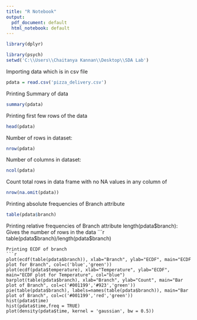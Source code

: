 ---
title: "R Notebook"
output:
  pdf_document: default
  html_notebook: default
---
```{r}
library(dplyr)

```
```{r}
library(psych)
setwd('C:\\Users\\Chaitanya Kannan\\Desktop\\SDA Lab')

```
Importing data which is in csv file
```{r}
pdata = read.csv('pizza_delivery.csv')


```

Printing Summary of data
```{r}
summary(pdata)
```
Printing first few rows of the data
```{r}
head(pdata)

```
Number of rows in dataset:
```{r}
nrow(pdata)

```
Number of columns in dataset:
```{r}
ncol(pdata)
```

Count total rows in data frame with no NA values in any column of
```{r}
nrow(na.omit(pdata))

```
Printing absolute frequencies of Branch attribute
```{r}
table(pdata$branch)
```
Printing relative frequencies of Branch attribute length(pdata$branch): Gives the number of rows in the data
```{r}
table(pdata$branch)/length(pdata$branch)

```
Printing ECDF of branch
```{r}
plot(ecdf(table(pdata$branch)), xlab="Branch", ylab="ECDF", main="ECDF plot for Branch", col=c('blue','green'))
plot(ecdf(pdata$temperature), xlab="Temperature", ylab="ECDF", main="ECDF plot for Temperature", col="blue")
barplot(table(pdata$branch), xlab="Branch", ylab="Count", main="Bar plot of Branch", col=c('#001199','#923','green'))
pie(table(pdata$branch), labels=names(table(pdata$branch)), main="Bar plot of Branch", col=c('#001199','red','green'))
hist(pdata$time)
hist(pdata$time,freq = TRUE)
plot(density(pdata$time, kernel = 'gaussian', bw = 0.5))
```
